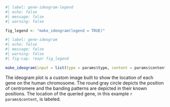 ```r
#| label: gene-ideogram-legend
#| echo: false
#| message: false
#| warning: false

fig_legend <- "make_ideogram(legend = TRUE)"
```

```r
#| label: gene-ideogram
#| echo: false
#| message: false
#| warning: false
#| fig-cap: !expr fig_legend

make_ideogram(input = list(type = params$type, content = params$content))
```
The ideogram plot is a custom image built to show the location of each gene on the human chromosome. The round gray circle depicts the position of centromere and the banding patterns are depicted in their known positions. The location of the queried gene, in this example `r params$content`, is labeled.   
